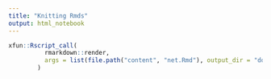```yaml
---
title: "Knitting Rmds"
output: html_notebook
---
```




```r
xfun::Rscript_call(
		  rmarkdown::render,
		  args = list(file.path("content", "net.Rmd"), output_dir = "docs"),
		)
```




